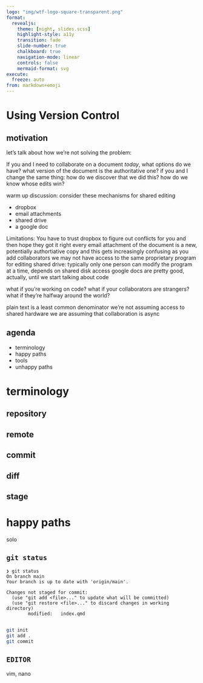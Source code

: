 ```yaml
---
logo: "img/wtf-logo-square-transparent.png"
format: 
  revealjs: 
    theme: [night, slides.scss]
    highlight-style: a11y
    transition: fade
    slide-number: true
    chalkboard: true
    navigation-mode: linear
    controls: false
    mermaid-format: svg
execute:
  freeze: auto
from: markdown+emoji
---
```


# Using Version Control {background-image="img/forks.jpg"}

## motivation

::: notes
let's talk about how we're not solving the problem:

If you and I need to collaborate on a document _today_, what options do we have?
what version of the document is the authoritative one?
if you and I change the same thing:
how do we discover that we did this?
how do we know whose edits win?

warm up discussion: consider these mechanisms for shared editing

- dropbox
- email attachments
- shared drive
- a google doc

Limitations:
You have to trust dropbox to figure out conflicts for you and then hope they got it right
every email attachment of the document is a new, potentially authortiative copy and this gets increasingly confusing as you add collaborators
we may not have access to the same proprietary program for editing
shared drive: typically only one person can modify the program at a time, depends on shared disk access
google docs are pretty good, actually, until we start talking about code

what if you're working on code? what if your collaborators are strangers? what if they're halfway around the world?

plain text is a least common denominator
we're not assuming access to shared hardware
we are assuming that collaboration is async
:::

## agenda

- terminology
- happy paths
- tools
- unhappy paths

# terminology

## repository

## remote

## commit

## diff

## stage

# happy paths

solo

## `git status`

```shell
❯ git status
On branch main
Your branch is up to date with 'origin/main'.

Changes not staged for commit:
  (use "git add <file>..." to update what will be committed)
  (use "git restore <file>..." to discard changes in working directory)
        modified:   index.qmd

```

## 

```bash
git init
git add .
git commit
```

## `EDITOR`

vim, nano

